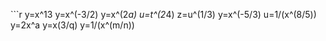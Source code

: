 
```r
y=x^13
y=x^(-3/2)
y=x^(2*a)
u=t^(2*4)
z=u^(1/3)
y=x^(-5/3)
u=1/(x^(8/5))
y=2x^a
y=x(3/q)
y=1/(x^(m/n))

